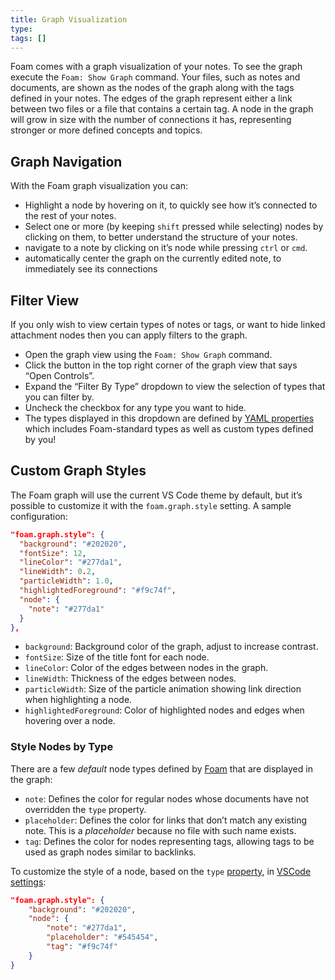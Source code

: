 ```yaml
---
title: Graph Visualization
type:
tags: []
---
```


Foam comes with a graph visualization of your notes. To see the graph execute
the `Foam: Show Graph` command. Your files, such as notes and documents, are
shown as the nodes of the graph along with the tags defined in your notes. The
edges of the graph represent either a link between two files or a file that
contains a certain tag. A node in the graph will grow in size with the number of
connections it has, representing stronger or more defined concepts and topics.

## Graph Navigation

With the Foam graph visualization you can:

- Highlight a node by hovering on it, to quickly see how it's connected to the
  rest of your notes.
- Select one or more (by keeping `shift` pressed while selecting) nodes by
  clicking on them, to better understand the structure of your notes.
- navigate to a note by clicking on it's node while pressing `ctrl` or `cmd`.
- automatically center the graph on the currently edited note, to immediately
  see its connections

## Filter View

If you only wish to view certain types of notes or tags, or want to hide linked
attachment nodes then you can apply filters to the graph.

- Open the graph view using the `Foam: Show Graph` command.
- Click the button in the top right corner of the graph view that says "Open
  Controls".
- Expand the "Filter By Type" dropdown to view the selection of types that you
  can filter by.
- Uncheck the checkbox for any type you want to hide.
- The types displayed in this dropdown are defined by [YAML properties](foam-yaml.qmd)
  which includes Foam-standard types as well as custom types defined by you!

## Custom Graph Styles

The Foam graph will use the current VS Code theme by default, but it's possible
to customize it with the `foam.graph.style` setting. A sample configuration:

```json
"foam.graph.style": {
  "background": "#202020",
  "fontSize": 12,
  "lineColor": "#277da1",
  "lineWidth": 0.2,
  "particleWidth": 1.0,
  "highlightedForeground": "#f9c74f",
  "node": {
    "note": "#277da1"
  }
},
```

- `background`: Background color of the graph, adjust to increase contrast.
- `fontSize`: Size of the title font for each node.
- `lineColor`: Color of the edges between nodes in the graph.
- `lineWidth`: Thickness of the edges between nodes.
- `particleWidth`: Size of the particle animation showing link direction when
  highlighting a node.
- `highlightedForeground`: Color of highlighted nodes and edges when hovering
  over a node.

### Style Nodes by Type

There are a few _default_ node types defined by [Foam](foam.qmd) that are
displayed in the graph:

- `note`: Defines the color for regular nodes whose documents have not
  overridden the `type` property.
- `placeholder`: Defines the color for links that don't match any existing note.
  This is a _placeholder_ because no file with such name exists.
- `tag`: Defines the color for nodes representing tags, allowing tags to be used
  as graph nodes similar to backlinks.

To customize the style of a node, based on the `type` [property](foam-yaml.qmd),
in [VSCode settings](vscode-settings):

```json
"foam.graph.style": {
    "background": "#202020",
    "node": {
        "note": "#277da1",
        "placeholder": "#545454",
        "tag": "#f9c74f"
    }
}
```
